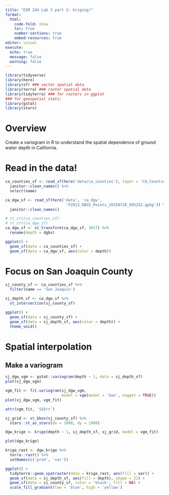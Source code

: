 ```yaml
---
title: "ESM 244 Lab 3 part 2: kriging!"
format: 
  html:
    code-fold: show
    toc: true
    number-sections: true
    embed-resources: true
editor: visual
execute:
  echo: true
  message: false
  warning: false
---
```


```r
library(tidyverse)
library(here)
library(sf) ### vector spatial data
library(terra) ### raster spatial data
library(tidyterra) ### for rasters in ggplot
### for geospatial stats:
library(gstat)
library(stars)
```

# Overview

Create a variogram in R to understand the spatial dependence of ground water depth in California.

# Read in the data!

```r
ca_counties_sf <- read_sf(here('data/ca_counties'), layer = 'CA_Counties_TIGER2016') %>%
  janitor::clean_names() %>%
  select(name)

ca_dgw_sf <- read_sf(here('data', 'ca_dgw',
                           'F2013_DBGS_Points_20150720_093252.gpkg')) %>%
  janitor::clean_names()
```

```r
# st_crs(ca_counties_sf)
# st_crs(ca_dgw_sf)
ca_dgw_sf <- st_transform(ca_dgw_sf, 3857) %>%
  rename(depth = dgbs)

ggplot() +
  geom_sf(data = ca_counties_sf) +
  geom_sf(data = ca_dgw_sf, aes(color = depth))
```

# Focus on San Joaquin County

```r
sj_county_sf <- ca_counties_sf %>%
  filter(name == 'San Joaquin')

sj_depth_sf <- ca_dgw_sf %>%
  st_intersection(sj_county_sf)

ggplot() +
  geom_sf(data = sj_county_sf) +
  geom_sf(data = sj_depth_sf, aes(color = depth)) +
  theme_void()
```

# Spatial interpolation

## Make a variogram

```r
sj_dgw_vgm <- gstat::variogram(depth ~ 1, data = sj_depth_sf)
plot(sj_dgw_vgm)

vgm_fit <- fit.variogram(sj_dgw_vgm,
                         model = vgm(model = 'Gau', nugget = TRUE))
plot(sj_dgw_vgm, vgm_fit)

attr(vgm_fit, 'SSErr')
```

```r
sj_grid <- st_bbox(sj_county_sf) %>%
  stars::st_as_stars(dx = 1000, dy = 1000)

dgw_krige <- krige(depth ~ 1, sj_depth_sf, sj_grid, model = vgm_fit)

plot(dgw_krige)
```

```r
krige_rast <- dgw_krige %>%
  terra::rast() %>%
  setNames(c('pred', 'var'))

ggplot() +
  tidyterra::geom_spatraster(data = krige_rast, aes(fill = var)) +
  geom_sf(data = sj_depth_sf, aes(fill = depth), shape = 21) +
  geom_sf(data = sj_county_sf, color = 'black', fill = NA) +
  scale_fill_gradient(low = 'blue', high = 'yellow')
```








